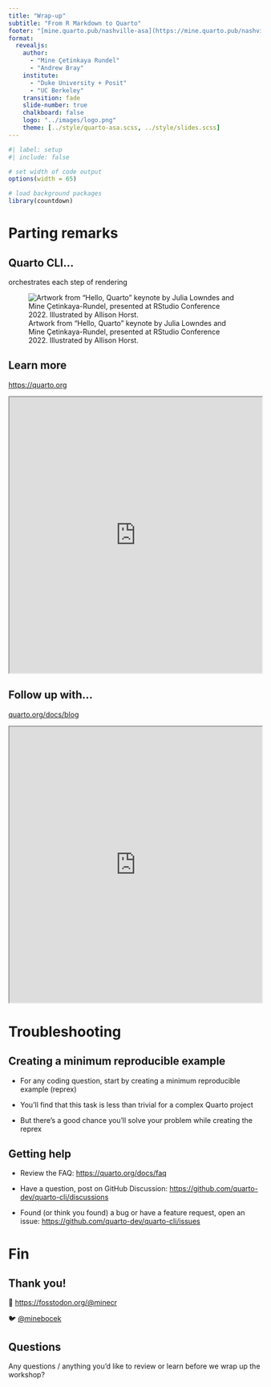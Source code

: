 ```yaml
---
title: "Wrap-up"
subtitle: "From R Markdown to Quarto"
footer: "[mine.quarto.pub/nashville-asa](https://mine.quarto.pub/nashville-asa)"
format:
  revealjs:
    author:
      - "Mine Çetinkaya Rundel"
      - "Andrew Bray"
    institute:
      - "Duke University + Posit"
      - "UC Berkeley"
    transition: fade
    slide-number: true
    chalkboard: false
    logo: "../images/logo.png"
    theme: [../style/quarto-asa.scss, ../style/slides.scss]
---
```


```r
#| label: setup
#| include: false

# set width of code output
options(width = 65)

# load background packages
library(countdown)
```

# Parting remarks

## Quarto CLI...

orchestrates each step of rendering

![Artwork from "Hello, Quarto" keynote by Julia Lowndes and Mine Çetinkaya-Rundel, presented at RStudio Conference 2022. Illustrated by Allison Horst.](images/horst_qmd_render_schema.png){fig-alt="A schematic representing rendering of Quarto documents from .qmd, to knitr or jupyter, to plain text markdown, then converted by pandoc into any number of output types including html, PDF, or Word document."}

## Learn more

::: learn-more
[https://quarto.org](https://quarto.org/)

```{=html}
<iframe src="https://quarto.org/" width="100%" height="550" title="Quarto Website"></iframe>
```
:::

## Follow up with...

::: learn-more
[quarto.org/docs/blog](https://quarto.org/docs/blog)

```{=html}
<iframe src="https://quarto.org/docs/blog/" width="100%" height="550" title="Quarto Website"></iframe>
```
:::

# Troubleshooting

## Creating a minimum reproducible example

-   For any coding question, start by creating a minimum reproducible example (reprex)

-   You'll find that this task is less than trivial for a complex Quarto project

-   But there's a good chance you'll solve your problem while creating the reprex

## Getting help

-   Review the FAQ: <https://quarto.org/docs/faq>

-   Have a question, post on GitHub Discussion: <https://github.com/quarto-dev/quarto-cli/discussions>

-   Found (or think you found) a bug or have a feature request, open an issue: <https://github.com/quarto-dev/quarto-cli/issues>

# Fin

## Thank you! {background-image="images/thank-you.png"}

🐘 [https://fosstodon.org/\@minecr](https://fosstodon.org/@minecr)

🐦 [\@minebocek](https://twitter.com/minebocek)

## Questions

::: task
Any questions / anything you'd like to review or learn before we wrap up the workshop?
:::
